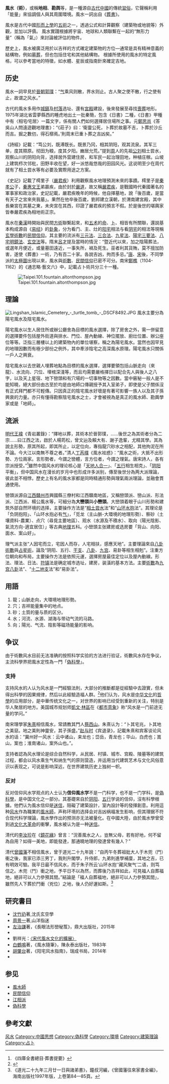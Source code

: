 {{Otheruses|風水 (小說)|subject=中國的一門玄術|other=[[衛斯理系列|衛斯理系列]]的一本科幻小說}}
{{Cleanup-jargon|time=2021-02-23T15:42:25+00:00}}
{{refimprove|date=2020年12月}}
{{Infobox Chinese
| pic = Fengshui Compass.jpg
| picsize = 250px
| piccap = 一個[[羅庚|堪輿羅盤]]
| t = [[wikt:風水|風水]]
| s = [[wikt:风水|风水]]
| bpmf = ㄈㄥ ㄕㄨㄟˇ
| kanji = [[wikt:風水|風水]]
| hiragana = ふうすい
| revhep = fūsui
| kunrei = hûsui
| p = fēngshuǐ
| hanja = [[wikt:風水|風水]]
| hangul = [[wikt:풍수|풍수]]
| rr = pungsu
| mr = p'ungsu
| vie = phong thủy
| j = fung<sup>1</sup> seoi<sup>2</sup>
| gan = Fung<sup>1</sup> sui<sup>3</sup>
| poj = hong-suí
| h = fung<sup>24</sup> sui<sup>31</sup>
| wuu = fon<sup>平</sup> sy<sup>上</sup>
}}
{{中国民间信仰}}
'''風水（術）'''，或稱'''地相'''、'''勘舆'''等，是一種源自[[古代中國|古代中國]]的傳統[[習俗|習俗]]，它聲稱利用「能量」來協調個人與其周圍環境。風水一詞出自《[[葬書|葬書]]》。{{sfn|Guo Pu, Zangshu}}{{sfn|Magli|2020}}

風水是古代中國[[形上學|形而上學]]的[[五術|五術]]之一，透過公式和計算觀察（建築物或地貌等）外觀，並加以評價。 風水實踐根據將宇宙、地球和人類聯繫在一起的“無形力量”（稱為「氣」）來討論被評估的物件。

歷史上，風水被廣泛用於以吉祥的方式確定建築物的方位—通常是具有精神意義的結構物，例如[[墓葬|墓葬]]，但也包括住宅和其他結構物。 根據所使用的風水的特定風格，可以參考當地的特徵，如水體、星辰或指南針來確定吉地。

== 历史 ==
風水一詞早見於[[晉朝|晉朝]][[郭璞|郭璞]]：“[[氣_(中國)|气]]乘风则散，界水则止。古人聚之使不散，行之使有止，故谓之风水。”

古代的風水多用作[[城鎮|城鎮]]及[[村落|村落]]选址、還有[[宮殿|宮殿]]建設，後來發展至尋找[[喪葬|喪葬]]地形。1975年湖北省雲夢縣西的睡虎地出土一批秦簡，包含《日書》二種，《日書》甲種中有〈相宅∕宅居〉一篇文字，係有關人們如何選擇居住場所之事。元[[鄭思肖|鄭思肖]]《答吳山人問遠遊觀地理書》：“《莊子》曰：‘衛靈公死，卜葬於故墓不吉，卜葬於沙丘而吉。掘之數仞，得石槨焉。’則周末已重卜葬之吉凶矣。”

《詩經》記載：“笃公刘，既溥既长。既景乃冈，相其阴阳，观其流泉。其军三单，度其隰原。彻田为粮，度其夕阳。豳居允荒。”提到[[周|周]]人的先祖[[公刘|公刘]]相土尝水，观察山川的阴阳向背，选择居外营建住房，和军民一起治理田地，种植庄稼。山坡上建筑栉次邻枇，田野丰收在望，好一派悠哉悠哉的田园风光。这说明至少在周代就有了相土尝水等有必要及實際用途之方案。{{cn}}

《史記》記載了樗里子（[[嚴君疾|嚴君疾]]）利用觀察風水地理預測未來的事蹟。樗里子是[[秦孝公|秦孝公]]子，[[秦惠文王|秦惠文王]]弟嬴疾，由於封於[[嚴道|嚴道]]，故又稱[[嚴君疾|嚴君疾]]，是戰國時代秦國著名的軍事家和政治家，史記記載，嚴君疾晚年的時候，他自擇墓地，說「後百歲，是當有天子之宮來夾我墓」。果然在他卒後百歲，劉邦建立漢朝，於渭南建宮殿，其中長樂宮在其墓之東，未央宮在其西，印證了嚴君疾的預言不假。於是後世的堪輿家皆奉嚴君疾為相地術正宗。

風水在[[秦朝|秦]][[汉朝|漢]]時開始與民間[[方術|方術]]聯繫起來，和[[五术|五术]]的[[命|命]]、[[卜|卜]]、相皆有所關聯，還說基本构成源自《[[易经|易经]]》的[[六十四卦|卦象]]，分为看门、主、灶的[[住宅|阳宅]]相法与看[[阴宅|阴宅]]的相法等現稱[[玄學|玄學]][[術數|術數]]的[[民間信仰|民間信仰]]。其主要的流派有[[三元法|三元法]]、[[三合法|三合法]]、[[九星法|九星法]]、[[陽宅三要法|陽宅三要法]]、[[八宅明鏡法|八宅明鏡法]]、[[玄空法|玄空法]]等。隋末[[呂才|呂才]]提及當時的情況：“暨近代以來，加之陰陽葬法，或選年月便近，或量墓田遠近，一事失所，禍及死生。巫者利其貨賄，莫不擅加防害，遂使《葬書》一術，乃有百二十家。各說吉凶，拘而多忌。”[[唐朝|唐]]、[[宋朝|宋]]後，不同學派的[[太極圖|太極圖]]出現以來，風水與[[術數|術數]]、[[民間信仰|民間信仰]]已密不可分。南宋[[鄭樵|鄭樵]]（1104-1162）的《通志略·藝文六》中，記載占卜術共分三十一種。

[[File:Taipei.101.fountain.altonthompson.jpg|thumb]]

== 理論 ==
[[File:Lingshan_Islamic_Cemetery_-_turtle_tomb_-_DSCF8492.JPG|thumb]]
風水主要分為陽宅風水及陰宅風水。

陽宅風水以生人居住所或辦公廳舍為目標的風水選擇，除了房舍之外，需一併留意的選擇要件包括屋外街道與排水、門位、屋內動線、神位擺放、廚灶位置、辦公座位等等。泛指三層樓以上的建築物內的單位堪察，稱之為陽宅風水。當然也因罕見的地理因數而有極少部份之例外，其中牽涉陰宅之高深風水原理。陽宅風水只關係一戶人之興衰。

陰宅風水以去世親人埋葬地點為目標的風水選擇，選擇要領包括山脈走向（來龍）、水流向、穴位、埋棺深淺等，而且均需要嚴格擇日以配合先人與後人之八字，以及天上星宿、地下巒頭和有穴場的一切事物等之因數。當中竅秘一般人是不能知曉，絕大部份由古至於均是由地師口傳親授予其入室弟子，即使是父子關係沒有正式拜門都不可輕傳。只因真正的陰宅風水好壞是有著可影響一族人以及其子孫興衰的力量。亦只有懂得勘察陰宅風水之士，才會被視為是真正的風水師、勘輿學家或是「地師」。

== 流派 ==
[[明朝|明代]][[王褘|王褘]]《青岩叢錄》：“擇地以葬，其術本於晉郭璞，……後世之為其術者分為二宗……曰江西之法，啟於人楊筠松，曾文辿及賴大有、謝子逸輩，尤精其學。其為說主形勢，原其所起，即其所止，以定位向，專指龍穴砂水之相配，其他拘泥在所不論。今大江以南無不尊之者。”清人[[丁芮樸|丁芮樸]]《風水袪惑》：“風水之術，大抵不出形勢、方位兩家。言形勢者，今謂之巒體，言方位者，今謂之理氣。唐宋詩人，各有宗派授受。”<ref>《四庫全書總目‧葬書提要》</ref>雖然中国风水的理论核心是「[[天地人合一|天地人合一]]」、「[[五行|五行]]相生相克」、「[[阴阳|阴阳]]平衡」，但中国风水在漫长的岁月中也形成许多派别，傳至後世分為两大派理論，彼此並不相悖。歷史上有名的風水家都是同時精通形勢與理氣兩派理論，並融會貫通使用。

巒頭派源自[[江西|江西]][[贛州市|贛州市]]興國縣三僚村和江西贛南地區，又稱巒頭派、巒山派、形法派、江西派、楊公風水等，可細分為'''大巒頭'''與'''小巒頭'''。大巒頭着眼于山川形勢和建筑外部自然环境的选择，主要操作方法是“[[相土尝水|相土尝水]]法”和“[[山环水抱|山环水抱]]法”。其理论是「负阴抱阳」、「山环水抱必有[[气|气]]」，「觅龙（主山脈-大環境的地理形勢）、察砂（土壤資料-農業）、点穴（尋覓主要地區）、观水（水源及不積水）、取向（陽光陰影、氣流方向-適宜居住）」等古典[[地理|地理]]五科。小巒頭主张建房或选房要「背山、向阳、面水、案山好」。

理气派主张“人因宅而立，宅因人而存，人宅相扶，感應天地”。主要理論來自[[八卦|八卦]][[術數|術數]]與[[占星術|占星術]]，論及“阴阳、五行、[[干支|干支]]、[[八卦|八卦]]、[[九宫|九宫]]、易卦等相生相剋”。注重方位朝向和布局，主要操作方法是依照元運，選擇房屋最佳定位以及屋內動線。形法、理法、日法、[[符镇|符镇]]法是确定城市选址，建房，装潢的基本方法。主要[[術數|術數]]為[[九宫八卦|九宫八卦]]法”、“[[十二地支|十二地支]]法”和“易卦法”。

== 用語 ==
# 龍；山脈走向，大環境地理形勢。
# 穴；吉祥能量集中的地点。
# 砂；土質的量与质的区分。
# 水；河流、水源、湖海与带动气流的马路。
# 向；陽光、气流、陰影等磁场能量的影响。

== 争议 ==
由于術數风水目前无法准确的按照科学实验的方法进行验证，術數风水存在争议，主流科學界把風水定性為一門「[[偽科學|偽科學]]」。

=== 支持 ===
支持风水的人认为风水是一門經驗法則，大部分的推斷都是從經驗中去證實，但未得出科學的因果規律，然后以此經驗造福人群。<ref>{{Cite book | author = 孟東籬 | title = 宅運| location = 台北 | publisher = 滾石出版社 | date = 2005 | pages = 11 |ISBN =9572994174| accessdate = 2017-01-19 | url = | language= zh}}</ref>他们认为，风水是[[中华文化|中华文化]]的[[中国哲学|哲學]]的应用部分，是中華传统文化之一，对世界的影响已经受到重新的关注，特别是华人聚居的地方。美国城市规划师[[凱文·林奇_(城市規劃師)|凱文·林區]]在《[[城市的意象|都市意象]]》称“风水是一门前途无量的学问。”{{cn}}

南宋理學家[[朱熹|朱熹]]相信風水，常請教其門人[[蔡西山|蔡西山]]。朱熹认为：“卜其宅兆，卜其地之美惡。地之美則神靈安，其子孫盛。”[[赵与时|赵与时]]《宾退录》，記載朱熹和宾客谈论风水的话：“冀州好一风水：云中诸山，来龙也；岱岳，青龙也；华山，白虎也；嵩山，案也；淮南诸山，案外山也。”。{{cn}}

支持者認為风水理论是综合自然科学，从民居、村镇、城市、宫殿、陵墓等的建筑过程，都会以风水乘生气和纳生气的原则营造，并运用当代建筑艺术与文化风俗意识以表现之，可说是影响深远，在世界建筑历史上独树一帜。{{cn}}

=== 反对 ===
反对信仰风水学观点的人士认为'''信仰風水学'''不是一门科学，也不是一门学科，是[[偽科學|偽科學]]，是中国文化之一部分。其基礎來自於[[阴阳|阴阳]]、[[五行|五行]]学说的信仰，沒有科學根據。他們认为風水信仰是[[迷信|迷信]]，阻礙了建築設計，室內設計等的發揮創意。利用這种[[风水|风水]]作為職業的[[風水師|風水師]]，声称环境的选择会对吉凶祸福发生影响，但其理据不符合现代科学理論，風水學作出的预测亦无法被量化。在中國大陸，由於風水學曾受到過[[文化大革命|文化大革命]]的衝擊，風水被认为是一种[[迷信|迷信]]。

清代的[[李汝珍|李汝珍]]在《[[鏡花緣|鏡花緣]]》曾言：“況善風水之人，豈無父母，若有好地，何不留為自用？如得一美地，即能發達，那通曉地理的發達曾有幾人？”

清代[[曾國藩|曾國藩]]不相信風水，曾于道光二十九年說：“自丙午冬葬祖妣大人于木兜（鬥）衝之後，我家已添三男丁，我則升閣學，升侍郎，九弟則進學補廩，其地之吉，已有明效可驗。我平日最不信风水，而于朱子所云‘山环水抱’‘藏风聚气’二语，则笃信之。木兜（鬥）衝之地，予平日不以為然，而葬後乃吉祥如此，可見福人自葬福地，絕非可以人力參預其間。”結論是「福人自葬福地，絕非可以人力參預其間」，雖然先人下葬於鬥衝（兇位）之地，後人仍好運如斯。<ref>《道光二十九年三月廿一日與諸弟書》，鐘叔河編，《曾國藩往來家書全編》，海南出版社1997年版，上卷第84—85頁。</ref>

== 研究書目 ==
*[[沈竹礽|沈竹礽]]著,沈氏玄空學
*[[周景一|周景一]]著,山洋指迷
* [[左治謙|左治謙]]著，《長眼法形巒秘笈》，鼎大出版社，2015年
* {{cite book|author=瀨川昌久 著|others=錢杭 譯|title=《族譜：華南漢族的宗族．風水．移居》|location=上海|publisher=上海書店出版社|year=1999}}
*劉祥光：[http://www.ihp.sinica.edu.tw/~twsung/scholar_latest_writings/LHK/LHK_2010.6.pdf 〈宋代風水文化的擴展〉]
* [[白鶴鳴|白鶴鳴]]著，《風水隨筆》，陳永泰出版社，1983年
* [[胡肇台|胡肇台]]著，《阳宅风水指南》，瑞成书局，2014年
* {{cite book|author=[https://phongthuyso.vn/tu-vi-2020.html 占星2020]|title=《[http://search.books.com.tw/exep/prod_search.php?cat=all&key=%E8%A1%8D%E6%98%93%E5%A5%B3%E5%8F%B2&f=author 風水經典]（[http://www.linkingbooks.com.tw/lnb/book/Book.aspx?ID=129020 上]，[http://www.linkingbooks.com.tw/lnb/book/Book.aspx?ID=129021 下]）》|location=台北|publisher=聯經出版社|year=2010}}

== 参见 ==
{{Commonscat|Feng Shui}}
<!-- 維基百科非廣告連結之地，有無關條目內容必定刪除 -->
* [[風水師|風水師]]
* [[民間信仰|民間信仰]]
* [[江相派|江相派]]
* [[偽科學|偽科學]]

== 參考文獻 ==
{{reflist}}

{{Pseudoscience}}
{{Authority control}}
[[Category:风水|]]
[[Category:中國思想|Category:中國思想]]
[[Category:偽科學|Category:偽科學]]
[[Category:環境|Category:環境]]
[[Category:建築理論|Category:建築理論]]
[[Category:占卜|Category:占卜]]